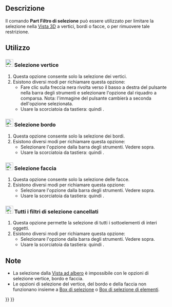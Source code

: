 <languages/>

{{Docnav/it
|[[Std_Expressions/it|Espressioni]]
|[[Std_TreeSelectAllInstances/it|Seleziona tutte le istanze]]
|[[Std_Base/it|Std Base]]
|IconL=
|IconR=Std_TreeSelectAllInstances.svg
|IconC=Freecad.svg
}}

{{GuiCommand/it
|Name=Part SelectFilter
|Name/it=Part Filtro di selezione
|Workbenches=Tutti
|Shortcut={{KEY|X}} {{KEY|S}} / {{KEY|E}} {{KEY|S}} / {{KEY|F}} {{KEY|S}} / {{KEY|C}} {{KEY|S}}
|Version=1.0
}}

<span id="Description"></span>
== Descrizione ==

Il comando '''Part Filtro di selezione''' può essere utilizzato per limitare la selezione nella [[3D_view/it|Vista 3D]] a vertici, bordi o facce, o per rimuovere tale restrizione.

<span id="Usage"></span>
== Utilizzo ==

<span id="24px_Vertex_selection"></span>
=== [[Image:Vertex-selection.svg|24px]] Selezione vertice ===

# Questa opzione consente solo la selezione dei vertici.
# Esistono diversi modi per richiamare questa opzione:
#* Fare clic sulla freccia nera rivolta verso il basso a destra del pulsante {{Button|[[Image:Part_SelectFilter.svg|16px]]}} nella barra degli strumenti e selezionare l'opzione {{MenuCommand|[[Image:Vertex-selection.svg |16px]] Selezione vertice}}  dal riquadro a comparsa. Nota: l'immagine del pulsante cambierà a seconda dell'opzione selezionata.
#* Usare la scorciatoia da tastiera: {{KEY|X}} quindi {{KEY|S}}.

<span id="24px_Edge_selection"></span>
=== [[Image:Edge-selection.svg|24px]] Selezione bordo ===

# Questa opzione consente solo la selezione dei bordi.
# Esistono diversi modi per richiamare questa opzione:
#* Selezionare l'opzione {{MenuCommand|[[Image:Edge-selection.svg|16px]] Selezione bordi}} dalla barra degli strumenti. Vedere sopra.
#* Usare la scorciatoia da tastiera: {{KEY|E}} quindi {{KEY|S}}.

<span id="24px_Face_selection"></span>
=== [[Image:Face-selection.svg|24px]] Selezione faccia ===

# Questa opzione consente solo la selezione delle facce.
# Esistono diversi modi per richiamare questa opzione:
#* Selezionare l'opzione {{MenuCommand|[[Image:Face-selection.svg|16px]] Selezione faccia}} dalla barra degli strumenti. Vedere sopra.
#* Usare la scorciatoia da tastiera: {{KEY|F}} quindi {{KEY|S}}.

<span id="24px_All_selection_filters_cleared"></span>
=== [[Image:Clear-selection.svg|24px]] Tutti i filtri di selezione cancellati ===

# Questa opzione permette la selezione di tutti i sottoelementi di interi oggetti.
# Esistono diversi modi per richiamare questa opzione:
#* Selezionare l'opzione {{MenuCommand|[[Image:Clear-selection.svg|16px]] Tutti i filtri di selezione cancellati}} dalla barra degli strumenti. Vedere sopra.
#* Usare la scorciatoia da tastiera: {{KEY|C}} quindi {{KEY|S}}.

<span id="Notes"></span>
== Note ==

* La selezione dalla [[Tree_view/it|Vista ad albero]] è impossibile con le opzioni di selezione vertice, bordo e faccia.
* Le opzioni di selezione del vertice, del bordo e della faccia non funzionano insieme a [[Std_BoxSelection/it|Box di selezione]] o [[Std_BoxElementSelection/it|Box di selezione di elementi]].


{{Docnav/it
|[[Std_Expressions/it|Espressioni]]
|[[Std_TreeSelectAllInstances/it|Seleziona tutte le istanze]]
|[[Std_Base/it|Std Base]]
|IconL=
|IconR=Std_TreeSelectAllInstances.svg
|IconC=Freecad.svg
}}

{{Std_Base_navi{{#translation:}}}}
{{Userdocnavi{{#translation:}}}}
